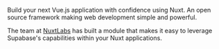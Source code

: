 Build your next Vue.js application with confidence using Nuxt. An open source framework making web development simple and powerful.

The team at [NuxtLabs](https://nuxtlabs.com/) has built a module that makes it easy to leverage Supabase's capabilities within your Nuxt applications.
